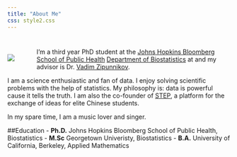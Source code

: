 ```yaml
---
title: "About Me"
css: style2.css
---
```

#

#

<div style="float:left;margin:0px 50px 0px 0px">
![](./files/photo1.jpg)
</div>
I'm a third year PhD student at the [Johns Hopkins Bloomberg School of Public Health](http://www.jhsph.edu/) [Department of Biostatistics](http://www.jhsph.edu/departments/biostatistics/) at  and my advisor is  Dr. [Vadim Zipunnikov](http://www.biostat.jhsph.edu/~vzipunni/). 

I am a science enthusiastic and fan of data. I enjoy solving scientific problems with the help of statistics.  My philosophy is: data is powerful cause it tells the truth. I am also the co-founder of [STEP](http://www.steptank.com/), a platform for the exchange of ideas for elite Chinese students.

In my spare time, I am a music lover and singer. 

##Education
- __Ph.D.__ Johns Hopkins Bloomberg School of Public Health, Biostatistics
- __M.Sc__ Georgetown Univeristy, Biostatistics
- __B.A.__ University of California, Berkeley, Applied Mathematics